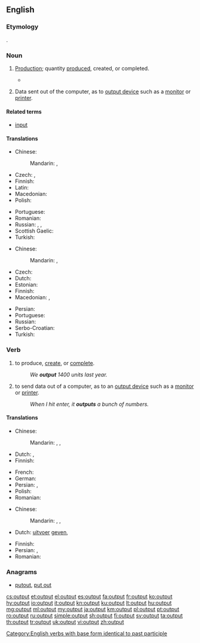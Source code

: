==English==
{{wikipedia}}

===Etymology===
{{compound|out|put|lang=en}}.

===Noun===
{{en-noun|~}}

# {{context|economics|lang=en}} [[production|Production]]; quantity [[produce]]d, created, or completed.
#*{{quote-magazine|date=2013-08-03|volume=408|issue=8847|magazine={{w|The Economist}}
|title=[http://www.economist.com/news/finance-and-economics/21582498-america-has-changed-way-it-measures-gdp-boundary-problems Boundary problems]
|passage=Economics is a messy discipline: too fluid to be a science, too rigorous to be an art. Perhaps it is fitting that economists’ most-used metric, gross domestic product (GDP), is a tangle too. GDP measures the total value of '''output''' in an economic territory. Its apparent simplicity explains why it is scrutinised down to tenths of a percentage point every month.}}
#: {{usex|lang=en|The factory increased its '''output''' this year.}}
# {{context|computing|lang=en}} Data sent out of the computer, as to [[output device]] such as a [[monitor]] or [[printer]].
#: {{usex|lang=en|a six page '''output'''}}

====Related terms====
* [[input]]

====Translations====
{{trans-top|production; quantity produced, created, or completed}}
* Chinese:
*: Mandarin: {{t+|cmn|輸出|sc=Hani}}, {{t+|cmn|输出|tr=shūchū|sc=Hani}}
* Czech: {{t+|cs|výstup|m}}, {{t|cs|produkce|f}}
* Finnish: {{t+|fi|tuotanto}}
* Latin: {{t|la|fructus|m}}
* Macedonian: {{t|mk|производство|n|tr=proízvodstvo}}
* Polish: {{t+|pl|produkcja}}
{{trans-mid}}
* Portuguese: {{t+|pt|produção|f}}
* Romanian: {{t+|ro|producție|f}}
* Russian: {{t+|ru|производство|n|tr=proizvódstvo}}, {{t+|ru|продукция|f|tr=prodúkcija}}, {{t+|ru|выработка|f|tr=výrabotka}}
* Scottish Gaelic: {{t|gd|toradh|m}}
* Turkish: {{t+|tr|çıktı}}
{{trans-bottom}}

{{trans-top|data sent out of the computer}}
* Chinese:
*: Mandarin: {{t+|cmn|輸出|sc=Hani}}, {{t+|cmn|输出|tr=shūchū|sc=Hani}}
* Czech: {{t+|cs|výstup|m}}
* Dutch: {{t+|nl|uitvoer}}
* Estonian: {{t|et|väljund}}
* Finnish: {{t+|fi|tuloste}}
* Macedonian: {{t|mk|излезен податок|m|tr=ízlezen pódatok}}, {{t|mk|излезни податоци|p|tr=ízlezni podátoci}}
{{trans-mid}}
* Persian: {{t+|fa|بُرونداد}}
* Portuguese: {{t+|pt|saída|f|alt=saída (de dados/informação)}}
* Russian: {{t+|ru|вывод|m|tr=vývod}}
* Serbo-Croatian: {{t|sh|izlazni podatak}}
* Turkish: {{t+|tr|çıktı}}
{{trans-bottom}}

===Verb===
{{en-verb|outputs|outputting|output|past2=outputted}}

# {{context|economics|lang=en}} to produce, [[create]], or [[complete]].
#: ''We '''output''' 1400 units last year.''
# {{context|computing|lang=en}} to send data out of a computer, as to an [[output device]] such as a [[monitor]] or [[printer]].
#: ''When I hit enter, it '''outputs''' a bunch of numbers.''

====Translations====
{{trans-top|produce or create}}
* Chinese:
*: Mandarin: {{t+|cmn|輸出}}, {{t+|cmn|输出}}, {{t|cmn|shūchū}}
* Dutch: {{t+|nl|produceren}}, {{t+|nl|opleveren}}
* Finnish: {{t+|fi|tuottaa}}
{{trans-mid}}
* French: {{t+|fr|produire}}
* German: {{t+|de|ausgeben}}
* Persian: {{t+|fa|فرآوردن}}, {{t+|fa|تولید}}
* Polish: {{t+|pl|produkować}}
* Romanian: {{t|ro|produce, crea}}
{{trans-bottom}}

{{trans-top|send data to out of a computer}}
* Chinese:
*: Mandarin: {{t+|cmn|輸出}}, {{t+|cmn|输出}}, {{t|cmn|shūchū}}
* Dutch: {{l|nl|als}} [[uitvoer]] [[geven]], {{t+|nl|uitvoeren}}
{{trans-mid}}
* Finnish: {{t|fi|tulostaa}}
* Persian: {{t|fa|بُروندادن}}, {{t+|fa|بُرونداد}}
* Romanian: {{t|ro|trimite la ieșire (date)|f}}
{{trans-bottom}}

===Anagrams===
* [[putout#English|putout]], [[put out#English|put out]]

[[Category:English verbs with base form identical to past participle]]

[[cs:output]]
[[et:output]]
[[el:output]]
[[es:output]]
[[fa:output]]
[[fr:output]]
[[ko:output]]
[[hy:output]]
[[io:output]]
[[it:output]]
[[kn:output]]
[[ku:output]]
[[lt:output]]
[[hu:output]]
[[mg:output]]
[[ml:output]]
[[my:output]]
[[ja:output]]
[[km:output]]
[[pl:output]]
[[pt:output]]
[[ro:output]]
[[ru:output]]
[[simple:output]]
[[sh:output]]
[[fi:output]]
[[sv:output]]
[[ta:output]]
[[th:output]]
[[tr:output]]
[[uk:output]]
[[vi:output]]
[[zh:output]]